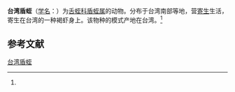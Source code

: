 {{Speciesbox
| name = 台湾盾蛭
| status = 
| status_system = 
| image = 
| genus = Placobdella
| species = okai
| authority = (Soos, 1969)<ref name='id10267'>{{cite web| url =http://www.bioinfo.cn/db05/BjdwSpecies.php?action=view&id=10267| title =台湾盾蛭| work =《中国动物物种编目数据库》| publisher =中国科学院微生物研究所| author =中国科学院动物研究所| accessdate =2009-04-16| deadurl =yes| archiveurl =https://web.archive.org/web/20160305005157/http://www.bioinfo.cn/db05/BjdwSpecies.php?action=view&id=10267| archivedate =2016-03-05}}</ref>
}}

'''台湾盾蛭'''（[[学名|学名]]：{{lang|la|''Placobdella okai''}}）为[[舌蛭科|舌蛭科]][[盾蛭属|盾蛭属]]的动物。分布于台湾南部等地，营[[寄生|寄生]]生活，寄生在台湾的一种褐虾身上。该物种的模式产地在台湾。<ref name='id10267'/>

== 参考文献 ==
{{reflist}}

{{Wikispecies|Placobdella okai}}

[[Category:盾蛭属|台湾盾蛭]]


{{环节动物小作品}}